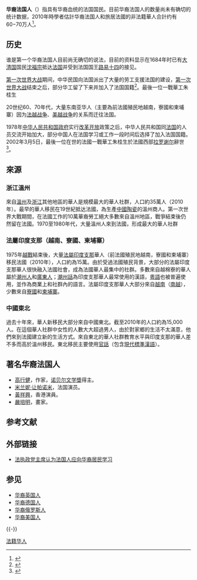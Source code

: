 {{Infobox ethnic group
|group    = 华裔法国人<br />{{lang|fr|chinois français}}
|image    = <div style="white-space: nowrap;">[[File:Gao_Xingjian.jpg|70px]] [[File:Mylène_Jampanoï.PNG|80px]]<br/>[[File:Hongyan_Pi_Londres_2012.jpg|70px]] [[File:Lichevalier2011.jpg|80px]]</div>
|caption = [[高行健|高行健]] • [[米兰妮·让帕诺米|米兰妮·让帕诺米]]<br>[[皮红艳|皮红艳]] • [[诗蓝|诗蓝]] 
|poptime  = {{circa|600,000−700,000}} <br>(2010，包含非法籍華人)<ref name="chinois">{{cite web|first=Annabelle|last=Laurent|url=http://www.slate.fr/story/23827/chinois-de-france-ne-veut-rien-dire|title="Chinois de France" ne veut rien dire|trans-title="Chinois de France" does not mean anything|language=fr|publisher=Slate.fr|date=28 June 2010|accessdate=22 November 2016|archive-date=2017-09-20|archive-url=https://web.archive.org/web/20170920043941/http://www.slate.fr/story/23827/chinois-de-france-ne-veut-rien-dire/|dead-url=yes}}</ref>
|popplace = [[巴黎市|巴黎市]]、[[里尔|里尔市]]、[[波爾多|波爾多]]、[[隆河河口省|隆河河口省]]
|langs    = [[法語|法語]]<br>各種[[漢語|漢語]]：[[官话|官话]]（[[現代標準漢語|現代標準漢語]]）、[[溫州話|溫州話]]、[[潮州話|潮州話]]、[[粵語|粵語]]<br>從[[越南|越南]]移民的[[越南華人|華裔]]會使用[[越南語|越南語]]
|rels=[[佛教|佛教]]、[[道教|道教]]、[[中國民間信仰|中國民間信仰]]、[[天主教|天主教]]
|related-c   =[[海外華人|海外華人]] 
}}
{{Infobox Chinese
|title=法國華人
|t={{linktext|法國|華人}}
|s={{linktext|法国|华人}}
|p=Fàguó Huárén
|y=Faatgwok Wàyàn
|teo=huab<sup>4</sup> gog<sup>4</sup> hua<sup>5</sup> jin<sup>5</sup>
|wuu =Fah-koh-gho-nin
|t2={{linktext|法國|華僑}}
|s2={{linktext|法国|华侨}}
|p2=Fàguó Huáqiáo
|y2=Faatgwok Wàkìu
|teo2=huab<sup>4</sup> gog<sup>4</sup> hua<sup>5</sup> kiou<sup>5</sup>
|wuu2 =Fah-koh-gho-jiau
|fr = Diaspora chinoise en France
}}

'''华裔法国人'''（{{lang-fr|chinois français}}）指具有华裔血统的法国国民。目前华裔法国人的数量尚未有确切的统计数据，2010年時學者估計华裔法国人和旅居法國的非法籍華人合計约有60−70万人<ref name="Slate">{{cite web |url=http://www.slate.fr/story/23827/chinois-de-france-ne-veut-rien-dire |title=«Chinois de France» ne veut rien dire |editor=Slate.fr |date=28 juin 2010 |accessdate=7 juillet 2010 |archive-date=2017-09-20 |archive-url=https://web.archive.org/web/20170920043941/http://www.slate.fr/story/23827/chinois-de-france-ne-veut-rien-dire/ |dead-url=yes }}</ref>。

==历史==
谁是第一个华裔法国人目前尚无确切的说法，目前的资料显示在1684年时已有[[大清国|大清国]]国民[[沈福宗|沈福宗]]抵达[[法国|法国]]并受到法国国王[[路易十四|路易十四]]的接见。

[[第一次世界大战|第一次世界大战]]期间，中华民国向法国派出了大量的劳工支援法国的建设，[[第一次世界大战|第一次世界大战]]结束之后，部分华工留了下来并加入了法国国籍<ref>{{Cite web |url=http://military.china.com/zh_cn/history4/62/20100413/15894170.html |title=华工军团“远征”欧洲：因法国妇女引发外交纠纷 |access-date=2013-10-01 |archive-url=https://web.archive.org/web/20131005100705/http://military.china.com/zh_cn/history4/62/20100413/15894170.html |archive-date=2013-10-05 |dead-url=yes }}</ref>。最後一位一戰華工朱桂生

20世纪60、70年代，大量东南亚华人（主要為前法國殖民地越南，寮國和柬埔寨）因为[[法越战争|法越战争]]、[[越南战争|美越战争]]的关系而迁往法国。

1978年[[中华人民共和国政府|中华人民共和国政府]]实行[[改革开放|改革开放]]政策之后，中华人民共和国同[[法国|法国]]的人员交流开始加大，部分中国人在法国学习或工作一段时间后选择了加入法国国籍。2002年3月5日，最後一位在世的法國一戰華工朱桂生於法國西部[[拉罗谢尔|拉罗谢尔]]辭世<ref>{{Cite news |title=法国最后一位"一战华工"辞世 享年一百零六岁 |url=http://www.chinanews.com.cn/2002-03-30/26/173911.html |publisher=[[中国新闻网|中国新闻网]] |date=2002-03-30 |accessdate=2002-06-02 |archivedate=2002-06-02 |author=蔚中 |archiveurl=https://archive.today/20020602010723/http://www.chinanews.com.cn/2002-03-30/26/173911.html }}</ref>。

==來源==
===浙江溫州===
來自[[溫州|溫州]]及[[浙江|浙江]]其他地區的華人是規模最大的華人社群，人口約35萬人（2010年）。最早的華人移民在19世紀抵达法國，為生產[[中國陶瓷|中國陶瓷]]的溫州商人。第一次世界大戰期間，在法國工作的10萬華裔勞工絕大多數來自溫州地區，戰爭結束後仍然留在法國。1970至1980年代，大量溫州人來到法國，形成最大的華人社群

===法屬印度支那（越南、寮國、柬埔寨）===
1975年[[越戰|越戰]]結束後，大量[[法屬印度支那|法屬印度支那]]華人（前法國殖民地越南，寮國和柬埔寨）移民法國（2010年），人口約為15萬。由於受過法國殖民背景，大部分的法屬印度支那華人很快融入法國社會，成為法國華人最集中的社群。多數來自越棉寮的華人屬於[[潮州人|潮州人]]和[[廣東人|廣東人]]；[[潮州話|潮州話]]為印度支那華人最常使用的漢語，[[粵語|粵語]]也被普遍使用，並作為商業上和社群內的語言。法屬印度支那華人大部分來自[[越南|越南]]（[[越南共和國|南越]]），少數來自[[寮國|寮國]]和[[柬埔寨|柬埔寨]]。

===中國東北===
過去十年來，華人新移民大部分來自中國東北。截至2010年的人口約為15,000人。在這個華人社群中女性的人數大大超過男人，由於對家鄉的生活不太滿意，他們來到法國建立新的生活方式。來自東北的華人社群教育水平與印度支那的華人差不多而高於溫州移民。東北移民主要使用[[官話|官話]]（包含[[現代標準漢語|現代標準漢語]]）。

== 著名华裔法国人 ==
* [[高行健|高行健]]，作家，[[诺贝尔文学獎|诺贝尔文学獎]]得主。
* [[米兰妮·让帕诺米|米兰妮·让帕诺米]]，法国演员。
* [[黃祥興|黃祥興]]，香港演員。
* [[嚴培明|嚴培明]]，畫家。

== 参考文献 ==
{{Reflist|2}}

== 外部链接 ==
* {{zh-cn icon}} [http://news.xinhuanet.com/overseas/2006-02/18/content_4196050.htm 法执政党主席认为法国人应向华裔居民学习]{{Wayback|url=http://news.xinhuanet.com/overseas/2006-02/18/content_4196050.htm |date=20131007224447 }}

== 参见 ==
{{Portal box|法国|中国|国际关系}}
*[[华裔英国人|华裔英国人]]
*[[华裔德国人|华裔德国人]]
*[[华裔俄罗斯人|华裔俄罗斯人]]
*[[华裔美国人|华裔美国人]]

{{-}}
{{華人}}

[[Category:法籍华人|]]